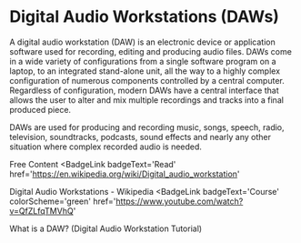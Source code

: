 # Digital Audio Workstations (DAWs)

A digital audio workstation (DAW) is an electronic device or application software used for recording, editing and producing audio files. DAWs come in a wide variety of configurations from a single software program on a laptop, to an integrated stand-alone unit, all the way to a highly complex configuration of numerous components controlled by a central computer. Regardless of configuration, modern DAWs have a central interface that allows the user to alter and mix multiple recordings and tracks into a final produced piece.

DAWs are used for producing and recording music, songs, speech, radio, television, soundtracks, podcasts, sound effects and nearly any other situation where complex recorded audio is needed.

<ResourceGroupTitle>Free Content</ResourceGroupTitle>
<BadgeLink
  badgeText='Read'
  href='https://en.wikipedia.org/wiki/Digital_audio_workstation'
>
  Digital Audio Workstations - Wikipedia
</BadgeLink>
<BadgeLink
  badgeText='Course'
  colorScheme='green'
  href='https://www.youtube.com/watch?v=QfZLfqTMVhQ'
>
  What is a DAW? (Digital Audio Workstation Tutorial)
</BadgeLink>
